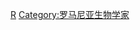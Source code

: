 {{Commonscat|Botanists from Romania}}

[[Category:各国植物学家|R]]
[[Category:罗马尼亚生物学家|Category:罗马尼亚生物学家]]